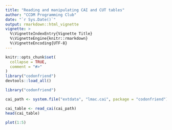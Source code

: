 ```yaml
---
title: "Reading and manipulating CAI and CUT tables"
author: "CCDM Programming Club"
date: "`r Sys.Date()`"
output: rmarkdown::html_vignette
vignette: >
  %\VignetteIndexEntry{Vignette Title}
  %\VignetteEngine{knitr::rmarkdown}
  %\VignetteEncoding{UTF-8}
---
```


```r
knitr::opts_chunk$set(
  collapse = TRUE,
  comment = "#>"
)
library("codonfriend")
devtools::load_all()
```



```r
library("codonfriend")

cai_path <- system.file("extdata", "lmac.cai", package = "codonfriend")

cai_table <- read_cai(cai_path)
head(cai_table)
```


```r
plot(1:5)
```